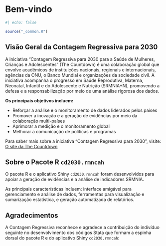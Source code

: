 # Bem-vindo {-}

```r
#| echo: false

source("_common.R")
```

## Visão Geral da Contagem Regressiva para 2030 {-}

A iniciativa "Contagem Regressiva para 2030 para a Saúde de Mulheres, Crianças e Adolescentes" (The Countdown) é uma colaboração global que envolve acadêmicos de instituições nacionais, regionais e internacionais, agências da ONU, o Banco Mundial e organizações da sociedade civil. A iniciativa acompanha o progresso em Saúde Reprodutiva, Materna, Neonatal, Infantil e do Adolescente e Nutrição (SRMNIA+N), promovendo a defesa e a responsabilização por meio de uma análise rigorosa dos dados.

**Os principais objetivos incluem:**

- Reforçar a análise e o monitoramento de dados liderados pelos países
- Promover a inovação e a geração de evidências por meio da colaboração multi-países
- Aprimorar a medição e o monitoramento global
- Melhorar a comunicação de políticas e programas

Para saber mais sobre a iniciativa "Contagem Regressiva para 2030", visite: [O site da The Countdown](https://www.countdown2030.org/about)

## Sobre o Pacote R `cd2030.rmncah` {-}

O pacote R e o aplicativo Shiny `cd2030.rmncah` foram desenvolvidos para apoiar a geração de evidências e a análise de indicadores SRMNIA.

As principais características incluem: interface amigável para gerenciamento e análise de dados, ferramentas para visualização e sumarização estatística, e geração automatizada de relatórios.

## Agradecimentos {-}

A Contagem Regressiva reconhece e agradece a contribuição do indivíduo seguinte no desenvolvimento dos códigos Stata que formam a espinha dorsal do pacote R e do aplicativo Shiny `cd2030.rmncah`: